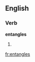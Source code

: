 
==English==

===Verb===
'''entangles'''

# {{third-person singular of|[[entangle]]}}

[[fr:entangles]]
